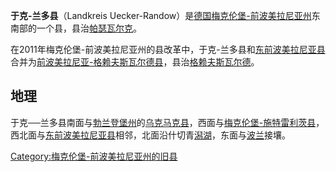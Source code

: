 {{noteTA|G1=德国地名|G2=Landkreis|G3=单位}}
{{德国县级行政单位
| 县徽图 = Image:DEU Landkreis Uecker-Randow COA.svg
| 在德国内的位置图 = Image:Lage des Landkreises Uecker-Randow in Deutschland.png
| 所属联邦州 = 梅克伦堡-前波美拉尼亚州
| 所属行政区 = 
| 首府 = 帕瑟瓦尔克
| 面积 = 1635
| 人口 = 72,137
| 统计时间 = 2010年12月31日
| 人口密度 = 44
| 汽车牌号 = UER
| 下设城镇 = 6个市、48个镇
| 政府地址 = An der Kürassierkaserne 9<br />17309 Pasewalk
| 政府网站 = www.lkuer.de
| 在州内的位置图 = Image:Mecklenburg wp uer.png
|}}

'''于克-兰多县'''（Landkreis Uecker-Randow）是[[德国|德国]][[梅克伦堡-前波美拉尼亚州|梅克伦堡-前波美拉尼亚州]]东南部的一个县，县治[[帕瑟瓦尔克|帕瑟瓦尔克]]。

在2011年梅克伦堡-前波美拉尼亚州的县改革中，于克-兰多县和[[东前波美拉尼亚县|东前波美拉尼亚县]]合并为[[前波美拉尼亚-格赖夫斯瓦尔德县|前波美拉尼亚-格赖夫斯瓦尔德县]]，县治[[格赖夫斯瓦尔德|格赖夫斯瓦尔德]]。

==地理==
于克──兰多县南面与[[勃兰登堡州|勃兰登堡州]]的[[乌克马克县|乌克马克县]]，西面与[[梅克伦堡-施特雷利茨县|梅克伦堡-施特雷利茨县]]，西北面与[[东前波美拉尼亚县|东前波美拉尼亚县]]相邻，北面沿什切青[[潟湖|潟湖]]，东面与[[波兰|波兰]]接壤。

{{Authority control}}
[[Category:梅克伦堡-前波美拉尼亚州的旧县|Category:梅克伦堡-前波美拉尼亚州的旧县]]